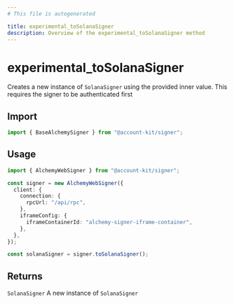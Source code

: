 ```yaml
---
# This file is autogenerated

title: experimental_toSolanaSigner
description: Overview of the experimental_toSolanaSigner method
---
```


# experimental_toSolanaSigner

Creates a new instance of `SolanaSigner` using the provided inner value.
This requires the signer to be authenticated first

## Import

```ts
import { BaseAlchemySigner } from "@account-kit/signer";
```

## Usage

```ts
import { AlchemyWebSigner } from "@account-kit/signer";

const signer = new AlchemyWebSigner({
  client: {
    connection: {
      rpcUrl: "/api/rpc",
    },
    iframeConfig: {
      iframeContainerId: "alchemy-signer-iframe-container",
    },
  },
});

const solanaSigner = signer.toSolanaSigner();
```

## Returns

`SolanaSigner`
A new instance of `SolanaSigner`
